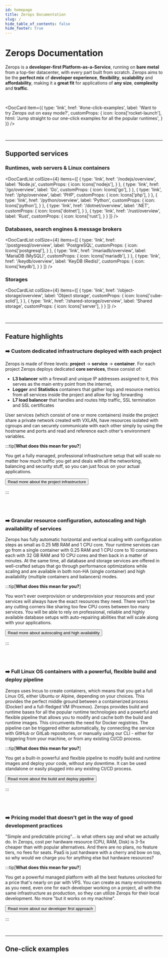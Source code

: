 ```yaml
---
id: homepage
title: Zerops Documentation
slug: /
hide_table_of_contents: false
hide_footer: true
---
```



# Zerops Documentation

Zerops is a **developer-first Platform-as-a-Service**, running on **bare metal** from a top-tier datacenter, with every part built from scratch. Zerops aims to be the **perfect mix** of **developer experience**, **flexibility**, **scalability** and **affordability**, making it a **great fit** for applications of **any size**, **complexity** and **traffic**.

<br/>

<DocCard item={{
  type: 'link',
  href: '#one-click-examples',
  label: 'Want to try Zerops out on easy mode?',
  customProps: {
    icon: Icons['rocket-launch'],
    html: 'Jump straight to our one-click examples for all the popular runtimes',
  }
}} />

<br/>

---

## Supported services

### Runtimes, web servers & Linux containers

<DocCardList colSize={4} items={[
  {
    type: 'link',
    href: '/nodejs/overview',
    label: 'Node.js',
    customProps: {
      icon: Icons['nodejs'],
    }
  },
  {
    type: 'link',
    href: '/go/overview',
    label: 'Go',
    customProps: {
      icon: Icons['go'],
    }
  },
  {
    type: 'link',
    href: '/php/overview',
    label: 'PHP',
    customProps: {
      icon: Icons['php'],
    }
  },
  {
    type: 'link',
    href: '/python/overview',
    label: 'Python',
    customProps: {
      icon: Icons['python'],
    }
  },
  {
    type: 'link',
    href: '/dotnet/overview',
    label: '.NET',
    customProps: {
      icon: Icons['dotnet'],
    }
  },
  {
    type: 'link',
    href: '/rust/overview',
    label: 'Rust',
    customProps: {
      icon: Icons['rust'],
    }
  }
]} />

### Databases, search engines & message brokers

<DocCardList colSize={4} items={[
  {
    type: 'link',
    href: '/postgresql/overview',
    label: 'PostgreSQL',
    customProps: {
      icon: Icons['postgresql'],
    }
  },
  {
    type: 'link',
    href: '/mariadb/overview',
    label: 'MariaDB (MySQL)',
    customProps: {
      icon: Icons['mariadb'],
    }
  },
  {
    type: 'link',
    href: '/keydb/overview',
    label: 'KeyDB (Redis)',
    customProps: {
      icon: Icons['keydb'],
    }
  }
]} />

### Storages

<DocCardList colSize={4} items={[
  {
    type: 'link',
    href: '/object-storage/overview',
    label: 'Object storage',
    customProps: {
      icon: Icons['cube-solid'],
    }
  },
  {
    type: 'link',
    href: '/shared-storage/overview',
    label: 'Shared storage',
    customProps: {
      icon: Icons['server'],
    }
  }
]} />

<br/>

---

## Feature highlights

### ➡️ Custom dedicated infrastructure deployed with each project

Zerops is made of three levels: **project** -> **service** -> **container**. For each project Zerops deploys dedicated **core services**, these consist of:

- **L3 balancer** with a firewall and unique IP addresses assigned to it, this serves as the main entry point from the internet,
- **Logger** and **Statistics** containers that gather logs and resource metrics from all services inside the project and allow for log forwarding
- **L7 load balancer** that handles and routes http traffic, SSL termination and SSL certificates

User services (which consist of one or more containers) inside the project share a private network created with VXLAN, have resources isolated with cgroups and can securely communicate with each other simply by using the hostname and ports and read and reference each other's environment variables.

:::tip[**What does this mean for you?**]

You get a fully managed, professional infrastructure setup that will scale no matter how much traffic you get and deals with all the networking, balancing and security stuff, so you can just focus on your actual applications.

<Button variant="secondary">
  <Link href="/features/infrastructure">Read more about the project infrastructure</Link>
</Button>

:::

<br/><br/>

### ➡️ Granular resource configuration, autoscaling and high availability of services

Zerops has fully automatic horizontal and vertical scaling with configuration steps as small as 0.25 MB RAM and 1 CPU core. Your runtime services can go from a single container with 0.25 RAM and 1 CPU core to 10 containers each with 32 GB RAM and 10 CPU cores and then back in a matter of minutes. At the same time, all database and storage services are offered in well-crafted setups that go through performance optimizations while scaling and are available in both non-HA (single container) and high availability (multiple containers and balancers) modes.

:::tip[**What does this mean for you?**]

You won't ever overprovision or underprovision your resources and your services will always have the exact resources they need. There won't be any cutting corners like sharing too few CPU cores between too many services. You will be able to rely on professional, reliable and highly available database setups with auto-repairing abilities that will scale along with your applications.

<Button variant="secondary">
  <Link href="/features/scaling-ha">Read more about autoscaling and high availability</Link>
</Button>

:::

<br/><br/>

### ➡️ Full Linux OS containers with a powerful, flexible build and deploy pipeline

Zerops uses Incus to create containers, which means that you get a full Linux OS, either Ubuntu or Alpine, depending on your choices. This provides the perfect middle ground between a containerized process (Docker) and a full-fledged VM (Proxmox). Zerops provides build and runtime bases for all the popular runtime technologies and a powerful and flexible pipeline that allows you to modify and cache both the build and runtime images. This circumvents the need for Docker registries. The pipeline can be triggered either automatically, by connecting the service with GitHub or GitLab repositories, or manually using our CLI - either for triggering from your machine, or from any existing CI/CD process.

:::tip[**What does this mean for you?**]

You get a built-in powerful and flexible pipeline to modify build and runtime images and deploy your code, without any downtime. It can be used standalone or easily plugged into any existing CI/CD process.

<Button variant="secondary">
  <Link href="/features/pipeline">Read more about the build and deploy pipeline</Link>
</Button>

:::

<br/><br/>

### ➡️ Pricing model that doesn't get in the way of good development practices

"Simple and predictable pricing"... is what others say and what we actually do. In Zerops, cost per hardware resource (CPU, RAM, Disk) is 3-5x cheaper than with popular alternatives. And there are no plans, no feature tiers, no fees for seats. PaaS is just hardware with a cherry and bow on top, so why would we charge you for anything else but hardware resources?

:::tip[**What does this mean for you?**]

You get a powerful managed platform with all the best features unlocked for a price that's nearly on par with VPS. You can create as many environments as you need, even one for each developer working on a project, all with the same infrastructure as production, so they can utilize Zerops for their local development. No more "but it works on my machine".

<Button variant="secondary">
  <Link href="/features/developer-first">Read more about our developer first approach</Link>
</Button>

:::

<br/>

---

## One-click examples
